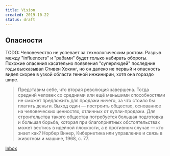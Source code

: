 ```yaml
---
title: Vision
created: 2019-10-22
status: draft
---
```


## Опасности

TODO: Человечество не успевает за технологическим ростом. Разрыв между "influencers" и "рабами" будет только набирать обороты. Похожие опасения касательно появления "суперлюдей" последние годы высказывал Стивен Хокинг, но он далеко не первый и опасность видел скорее в узкой области генной инжинирии, хотя
она гораздо шире.

> Представим себе, что вторая революция завершена. Тогда средний человек со средними или ещё меньшими способностями не сможет предложить для продажи ничего, за что стоило бы платить деньги. Выход один — построить общество, основанное на человеческих ценностях, отличных от купли-продажи. Для строительства такого общества потребуется большая подготовка и большая борьба, которая при благоприятных обстоятельствах может вестись в идейной плоскости, а в противном случае — кто знает как? Норбер Винер, Кибернетика или управление и связь в животном и машине, 1968, с. 77.

[Inbox](inbox)
